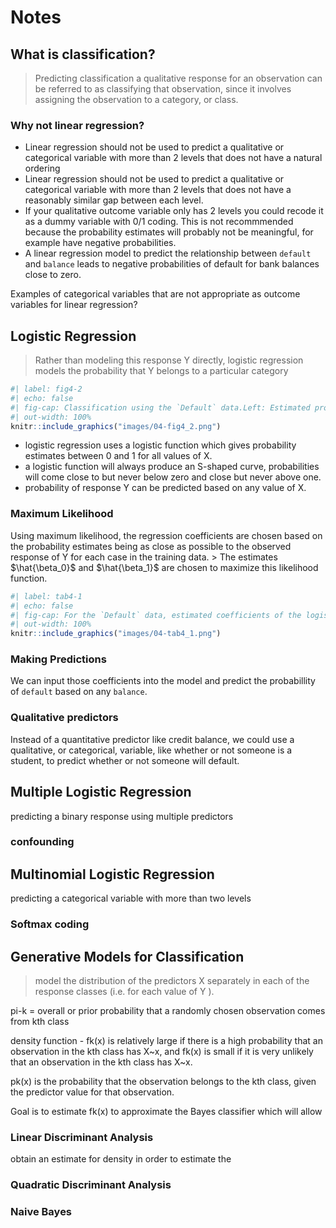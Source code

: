 # Notes {-}

## What is classification?
> Predicting classification a qualitative response for an observation can be referred to as classifying that observation, since it involves assigning the observation to a category, or class.

### Why not linear regression?

- Linear regression should not be used to predict a qualitative or categorical variable with more than 2 levels that does not have a natural ordering
- Linear regression should not be used to predict a qualitative or categorical variable with more than 2 levels that does not have a reasonably similar gap between each level. 
- If your qualitative outcome variable only has 2 levels you could recode it as a dummy variable with 0/1 coding. This is not recommmended because the probability estimates will probably not be meaningful, for example have negative probabilities. 
- A linear regression model to predict the relationship between `default` and `balance` leads to negative probabilities of default for bank balances close to zero.

Examples of categorical variables that are not appropriate as outcome variables for linear regression?

## Logistic Regression
> Rather than modeling this response Y directly, logistic regression models the probability that Y belongs to a particular category


```r
#| label: fig4-2
#| echo: false
#| fig-cap: Classification using the `Default` data.Left: Estimated probability of `default` using linear regression. Some estimated probabilities are negative! The orange ticks indicate the 0/1 values coded for `default` (`No` or `Yes`). Right: Predicted probabilities of `default` using logistic regression. All probabilities lie between 0 and 1.
#| out-width: 100%
knitr::include_graphics("images/04-fig4_2.png")
```


- logistic regression uses a logistic function which gives probability estimates between 0 and 1 for all values of X. 
- a logistic function will always produce an S-shaped curve, probabilities will come close to but never below zero and close but never above one.
- probability of response Y can be predicted based on any value of X. 

### Maximum Likelihood
Using maximum likelihood, the regression coefficients are chosen based on the probability estimates being as close as possible to the observed response of Y for each case in the training data.
> The estimates $\hat{\beta_0}$ and $\hat{\beta_1}$ are chosen to maximize this likelihood function.

```r
#| label: tab4-1
#| echo: false
#| fig-cap: For the `Default` data, estimated coefficients of the logistic regression model that predicts the probability of `default` using `balance`. A one-unit increase in `balance` is associated with an increase in the log odds of `default` by 0.0055 units.
#| out-width: 100%
knitr::include_graphics("images/04-tab4_1.png")
```

### Making Predictions

We can input those coefficients into the model and predict the probabillity of `default` based on any `balance`. 

### Qualitative predictors
Instead of a quantitative predictor like credit balance, we could use a qualitative, or categorical, variable, like whether or not someone is a student, to predict whether or not someone will default. 

## Multiple Logistic Regression
predicting a binary response using multiple predictors

### confounding

## Multinomial  Logistic Regression
predicting a categorical variable with more than two levels

### Softmax coding

## Generative Models for Classification
>  model the distribution of the predictors X separately in each of the response classes (i.e. for each value of Y ).

pi-k = overall or prior probability that a randomly chosen observation comes from kth class

density function - fk(x) is relatively large if there is a high probability that an observation in the kth class has X~x, and fk(x) is small if it is very unlikely that an observation in the kth class has X~x.

pk(x) is the probability that the observation belongs to the kth class, given the predictor value for that observation.

Goal is to estimate fk(x) to approximate the Bayes classifier which will allow 

### Linear Discriminant Analysis
obtain an estimate for density in order to estimate the 

### Quadratic Discriminant Analysis

### Naive Bayes

